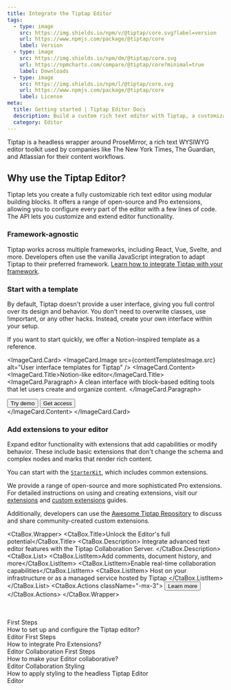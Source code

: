 ```yaml
---
title: Integrate the Tiptap Editor
tags:
  - type: image
    src: https://img.shields.io/npm/v/@tiptap/core.svg?label=version
    url: https://www.npmjs.com/package/@tiptap/core
    label: Version
  - type: image
    src: https://img.shields.io/npm/dm/@tiptap/core.svg
    url: https://npmcharts.com/compare/@tiptap/core?minimal=true
    label: Downloads
  - type: image
    src: https://img.shields.io/npm/l/@tiptap/core.svg
    url: https://www.npmjs.com/package/@tiptap/core
    label: License
meta:
  title: Getting started | Tiptap Editor Docs
  description: Build a custom rich text editor with Tiptap, a customizable and headless editor framework. Learn more about Tiptap in the docs.
  category: Editor
---
```



Tiptap is a headless wrapper around ProseMirror, a rich text WYSIWYG editor toolkit used by companies like The New York Times, The Guardian, and Atlassian for their content workflows.

## Why use the Tiptap Editor?

Tiptap lets you create a fully customizable rich text editor using modular building blocks. It offers a range of open-source and Pro extensions, allowing you to configure every part of the editor with a few lines of code. The API lets you customize and extend editor functionality.

### Framework-agnostic

Tiptap works across multiple frameworks, including React, Vue, Svelte, and more. Developers often use the vanilla JavaScript integration to adapt Tiptap to their preferred framework. [Learn how to integrate Tiptap with your framework](/editor/getting-started/install).

### Start with a template

By default, Tiptap doesn't provide a user interface, giving you full control over its design and behavior. You don't need to overwrite classes, use !important, or any other hacks. Instead, create your own interface within your setup.

If you want to start quickly, we offer a Notion-inspired template as a reference.

<ImageCard.Card>
  <ImageCard.Image src={contentTemplatesImage.src} alt="User interface templates for Tiptap" />
  <ImageCard.Content>
    <ImageCard.Title>Notion-like editor</ImageCard.Title>
    <ImageCard.Paragraph>
      A clean interface with block-based editing tools that let users create and organize content.
    </ImageCard.Paragraph>
    <div className="flex items-center gap-2 mt-8">
      <Button asChild variant="secondary">
        <VersionedLink href="https://templates.tiptap.dev/">
          Try demo
          <ArrowRightIcon className="size-4" />
        </VersionedLink>
      </Button>
      <Button asChild variant="tertirary">
        <VersionedLink href="https://cloud.tiptap.dev/react-templates">
          Get access
          <ArrowRightIcon className="size-4" />
        </VersionedLink>
      </Button>
    </div>
  </ImageCard.Content>
</ImageCard.Card>

### Add extensions to your editor

Expand editor functionality with extensions that add capabilities or modify behavior. These include basic extensions that don't change the schema and complex nodes and marks that render rich content.

You can start with the [`StarterKit`](/editor/extensions/functionality/starterkit), which includes common extensions.

We provide a range of open-source and more sophisticated Pro extensions. For detailed instructions on using and creating extensions, visit our [extensions](/editor/core-concepts/extensions) and [custom extensions](/editor/extensions/custom-extensions) guides.

Additionally, developers can use the [Awesome Tiptap Repository](https://github.com/ueberdosis/awesome-tiptap) to discuss and share community-created custom extensions.

<CtaBox.Wrapper>
  <CtaBox.Title>Unlock the Editor's full potential</CtaBox.Title>
  <CtaBox.Description>
    Integrate advanced text editor features with the Tiptap Collaboration Server.
  </CtaBox.Description>
  <CtaBox.List>
    <CtaBox.ListItem>Add comments, document history, and more</CtaBox.ListItem>
    <CtaBox.ListItem>Enable real-time collaboration capabilities</CtaBox.ListItem>
    <CtaBox.ListItem>
      Host on your infrastructure or as a managed service hosted by Tiptap
    </CtaBox.ListItem>
  </CtaBox.List>
  <CtaBox.Actions className="-mx-3">
    <Button className="text-white/80 hover:text-white/100" variant="tertiary" asChild>
      <VersionedLink href="/collaboration/getting-started/overview">
        Learn more
        <ArrowRightIcon className="w-4 h-4" />
      </VersionedLink>
    </Button>
  </CtaBox.Actions>
</CtaBox.Wrapper>
<br />
<br />
<br />
<Section title="Editor resources" moreLink={{ label: 'Browse guides', url: '/guides' }}>
  <CardGrid.Wrapper>
    <CardGrid.Item asChild>
      <VersionedLink href="/editor/getting-started/configure">
        <CardGrid.Subtitle size="sm">First Steps</CardGrid.Subtitle>
        <div>
          <CardGrid.ItemTitle>How to set up and configure the Tiptap editor?</CardGrid.ItemTitle>
        </div>
        <CardGrid.ItemFooter>
          <Tag>Editor</Tag>
        </CardGrid.ItemFooter>
      </VersionedLink>
    </CardGrid.Item>
    <CardGrid.Item asChild>
      <VersionedLink href="/guides/pro-extensions">
        <CardGrid.Subtitle size="sm">First Steps</CardGrid.Subtitle>
        <div>
          <CardGrid.ItemTitle>How to integrate Pro Extensions?</CardGrid.ItemTitle>
        </div>
        <CardGrid.ItemFooter>
          <Tag>Editor</Tag>
          <Tag>Collaboration</Tag>
        </CardGrid.ItemFooter>
      </VersionedLink>
    </CardGrid.Item>
    <CardGrid.Item asChild>
      <VersionedLink href="/collaboration/getting-started/install">
        <CardGrid.Subtitle size="sm">First Steps</CardGrid.Subtitle>
        <div>
          <CardGrid.ItemTitle>How to make your Editor collaborative?</CardGrid.ItemTitle>
        </div>
        <CardGrid.ItemFooter>
          <Tag>Editor</Tag>
          <Tag>Collaboration</Tag>
        </CardGrid.ItemFooter>
      </VersionedLink>
    </CardGrid.Item>
    <CardGrid.Item asChild>
      <VersionedLink href="/editor/getting-started/style-editor">
        <CardGrid.Subtitle size="sm">Styling</CardGrid.Subtitle>
        <div>
          <CardGrid.ItemTitle>
            How to apply styling to the headless Tiptap Editor
          </CardGrid.ItemTitle>
        </div>
        <CardGrid.ItemFooter>
          <Tag>Editor</Tag>
        </CardGrid.ItemFooter>
      </VersionedLink>
    </CardGrid.Item>
  </CardGrid.Wrapper>
</Section>
